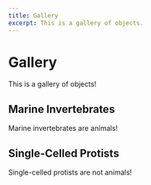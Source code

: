 ```yaml
---
title: Gallery
excerpt: This is a gallery of objects.
---
```


<Container pb="100px">

# Gallery

This is a gallery of objects!

## Marine Invertebrates

Marine invertebrates are animals!

<Grid col="1|2|3" gap="4|6|8" mt="4|6|8">
  <Block
    src="gallery/card"
    href="gallery/crepidula-spp"
    image="gallery/Marine Invertebrates/Mollusca/Crepidula spp.png"
    name="Crepidula spp."
  />
  <Block
    src="gallery/card"
    href="gallery/owenia-spp"
    image="gallery/Marine Invertebrates/Mollusca/Crepidula spp.png"
    name="Owenia spp."
  />
  <Block
    src="gallery/card"
    href="gallery/sisyrinchium-califoricum"
    image="gallery/Marine Invertebrates/Mollusca/Crepidula spp.png"
    name="Sisyrinchium califoricum"
  />
  <Block
    src="gallery/card"
    href="gallery/patiria-miniata"
    image="gallery/Marine Invertebrates/Mollusca/Crepidula spp.png"
    name="Patiria miniata"
  />
  <Block
    src="gallery/card"
    href="gallery/oroxenofrea-spiculata"
    image="gallery/Marine Invertebrates/Mollusca/Crepidula spp.png"
    name="Oroxenofrea spiculata"
  />
  <Block
    src="gallery/card"
    href="gallery/dendraster-excentricus"
    image="gallery/Marine Invertebrates/Mollusca/Crepidula spp.png"
    name="Dendraster excentricus"
  />
  <Block
    src="gallery/card"
    href="gallery/parastichopus-parvimensis"
    image="gallery/Marine Invertebrates/Mollusca/Crepidula spp.png"
    name="Parastichopus parvimensis"
  />
</Grid>

## Single-Celled Protists

Single-celled protists are not animals!

<Grid col="1|2|3" gap="4|6|8" mt="4|6|8">
  <Block
    src="gallery/card"
    href="gallery/pyrocystis-noctiluca"
    image="gallery/Marine Invertebrates/Mollusca/Crepidula spp.png"
    name="Pyrocystis noctiluca"
  />
  <Block
    src="gallery/card"
    href="gallery/coscinodiscus-spp"
    image="gallery/Marine Invertebrates/Mollusca/Crepidula spp.png"
    name="Coscinodiscus spp."
  />
</Grid>

</Container>
